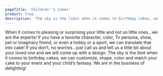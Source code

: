 ```yaml
---
pageTitle: 'Children''s Cakes'
product: true
description: 'The sky is the limit when it comes to birthday cakes, we can customize, shape, color and match your cake to your event and your child’s fantasy.'
---
```


When it comes to pleasing or surprising your little and not so little ones…we are the experts!
If you have a favorite character, color, Tv persona, show, pet or imaginary friend, or even a
hobby or a sport, we can translate that into cake! If you don’t, no worries…just call us and tell
us a little bit about your loved one and we will come up with a design. The sky is the limit when
it comes to birthday cakes, we can customize, shape, color and match your cake to your event and
your child’s fantasy. We are in the business of delighting!
